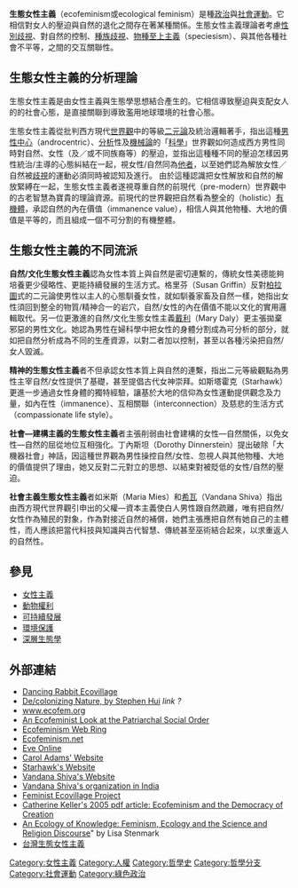 {{Greens expanded}}

'''生態女性主義'''（ecofeminism或ecological feminism）是種[[政治|政治]]與[[社會運動|社會運動]]。它相信對女人的壓迫與自然的退化之間存在著某種關係。生態女性主義理論者考慮[[性別歧視|性別歧視]]、對自然的控制、[[種族歧視|種族歧視]]、[[物種至上主義|物種至上主義]]（speciesism）、與其他各種社會不平等，之間的交互關聯性。

== 生態女性主義的分析理論 ==
生態女性主義是由女性主義與生態學思想結合產生的。它相信導致壓迫與支配女人的的社會心態，是直接關聯到導致濫用地球環境的社會心態。

生態女性主義從批判西方現代[[世界觀|世界觀]]中的等級[[二元論|二元論]]及統治邏輯著手，指出這種[[男性中心主義|男性中心]]（androcentric）、[[分析|分析]]性及[[機械論|機械論]]的「[[科學|科學]]」世界觀如何造成西方男性同時對自然、女性（及／或不同族裔等）的壓迫，並指出這種種不同的壓迫怎樣因男性統治/主導的心態糾結在一起，視女性/自然同為[[他者|他者]]，以至她們認為解放女性／自然被[[歧視|歧視]]的運動必須同時被認知及進行。
由於這種認識把女性解放和自然的解放緊縛在一起，生態女性主義者遂視尊重自然的前現代（pre-modern）世界觀中的古老智慧為寶貴的理論資源。前現代的世界觀把自然看為整全的（holistic）[[有機體|有機體]]，承認自然的內在價值（immanence value），相信人與其他物種、大地的價值是平等的，而且組成一個不可分割的有機整體。

== 生態女性主義的不同流派 ==
'''自然/文化生態女性主義'''認為女性本質上與自然是密切連繫的，傳統女性美德能夠培養更少侵略性、更能持續發展的生活方式。格里芬（Susan Griffin）反對[[柏拉圖|柏拉圖]]式的二元論使男性以主人的心態馴養女性，就如馴養家畜及自然一樣，她指出女性須回到整全的物質/精神合一的岩穴，自然/女性的內在價值不能以文化的實用邏輯取代。另一位更激進的自然/文化生態女性主義[[瑪麗·戴莉|戴利]]（Mary Daly）更主張拋棄邪惡的男性文化。她認為男性在婦科學中把女性的身體分割成為可分析的部分，就如把自然分析成為不同的生產資源，以對二者加以控制，甚至以各種污染把自然/女人毀滅。

'''精神的生態女性主義'''者不但承認女性本質上與自然的連繫，指出二元等級觀點為男性主宰自然/女性提供了基礎，甚至提倡古代女神崇拜。如斯塔霍克（Starhawk）更進一步通過女性身體的獨特經驗，讓基於大地的信仰為女性運動提供觀念及力量，如內在性（immanence）、互相關聯（interconnection）及慈悲的生活方式（compassionate life style）。

'''社會—建構主義的生態女性主義'''者主張削弱由社會建構的女性—自然關係，以免女性—自然的屈從地位互相強化。丁內斯坦（Dorothy Dinnerstein）提出破除「大機器社會」神話，因這種世界觀為男性操控自然/女性、忽視人與其他物種、大地的價值提供了理由，她又反對二元對立的思想、以結束對被貶低的女性/自然的壓迫。

'''社會主義生態女性主義'''者如米斯（Maria Mies）和[[紈妲娜·希瓦|希瓦]]（Vandana Shiva）指出由西方現代世界觀引申出的父權—資本主義使白人男性跟自然疏離，唯有把自然/女性作為殖民的對象，作為對接近自然的補償，她們主張應把自然有她自己的主體性，而人應該把當代科技與知識與古代智慧、傳統甚至巫術結合起來，以求重返人的自然性。

== 參見 ==
{{Portal|女权主义}}
*[[女性主義|女性主義]]
*[[動物權利|動物權利]]
*[[可持續發展|可持續發展]]
*[[環境保護|環境保護]]
*[[深層生態學|深層生態學]]
 
== 外部連結 ==
*[http://www.dancingrabbit.org/ Dancing Rabbit Ecovillage] {{Wayback|url=http://www.dancingrabbit.org/ |date=20080202044830 }}
*[https://web.archive.org/web/20041010002931/http://www.aquapulse.net/knowledge/nature De/colonizing Nature, by Stephen Hui] ''link ?''
*[http://www.ecofem.org www.ecofem.org] {{Wayback|url=http://www.ecofem.org/ |date=20210422205641 }}
*[https://web.archive.org/web/20080808120118/http://www.marc.smartelectronix.com/rtso/ An Ecofeminist Look at the Patriarchal Social Order]
*[http://x.webring.com/hub?ring=ecofem Ecofeminism Web Ring] {{Wayback|url=http://x.webring.com/hub?ring=ecofem |date=20080621135625 }}
*[http://www.ecofeminism.net Ecofeminism.net] {{Wayback|url=http://www.ecofeminism.net/ |date=20190804172747 }}
*[https://web.archive.org/web/20080430195441/http://eve.enviroweb.org/index.html Eve Online]
*[http://www.triroc.com/caroladams/ Carol Adams' Website] {{Wayback|url=http://www.triroc.com/caroladams/ |date=20110725230508 }}
*[http://www.starhawk.org/ Starhawk's Website] {{Wayback|url=http://www.starhawk.org/ |date=20030205033718 }}
*[https://web.archive.org/web/20060206102548/http://www.vshiva.net/ Vandana Shiva's Website]
*[https://web.archive.org/web/20180407100556/https://www.navdanya.org/ Vandana Shiva's organization in India]
*[http://www.ic.org/eco/ Feminist Ecovillage Project] {{Wayback|url=http://www.ic.org/eco/ |date=20140208205139 }}
*[http://www.users.drew.edu/ckeller/Dark-Vibe.pdf Catherine Keller's 2005 pdf article: Ecofeminism and the Democracy of Creation] {{Wayback|url=http://www.users.drew.edu/ckeller/Dark-Vibe.pdf |date=20210225090202 }}
*[https://web.archive.org/web/20061001140008/http://www.metanexus.net/metanexus_online/show_article2.asp?id=2669 An Ecology of Knowledge: Feminism, Ecology and the Science and Religion Discourse]" by Lisa Stenmark
*[https://twecofeminist.wordpress.com/ 台灣生態女性主義] {{Wayback|url=https://twecofeminist.wordpress.com/ |date=20190629083728 }}

{{Feminism}}
[[Category:女性主義|Category:女性主義]]
[[Category:人權|Category:人權]]
[[Category:哲學史|Category:哲學史]]
[[Category:哲學分支|Category:哲學分支]]
[[Category:社會運動|Category:社會運動]]
[[Category:綠色政治|Category:綠色政治]]